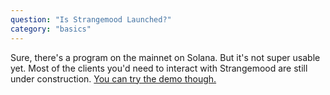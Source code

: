 ```yaml
---
question: "Is Strangemood Launched?"
category: "basics"
---
```


Sure, there's a program on the mainnet on Solana. But it's not super usable yet. Most of the clients you'd need to interact with Strangemood are still under construction. [You can try the demo though.](https://demo.strangemood.org/)
